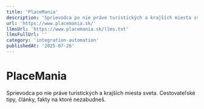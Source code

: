 ```yaml
---
title: 'PlaceMania'
description: 'Sprievodca po nie práve turistických a krajších miesta sveta. Cestovateľské tipy, články, fakty na ktoré nezabudneš.'
url: 'https://www.placemania.sk/'
llmsUrl: 'https://www.placemania.sk/llms.txt'
llmsFullUrl: ''
category: 'integration-automation'
publishedAt: '2025-07-26'
---
```


# PlaceMania

Sprievodca po nie práve turistických a krajších miesta sveta. Cestovateľské tipy, články, fakty na ktoré nezabudneš.
